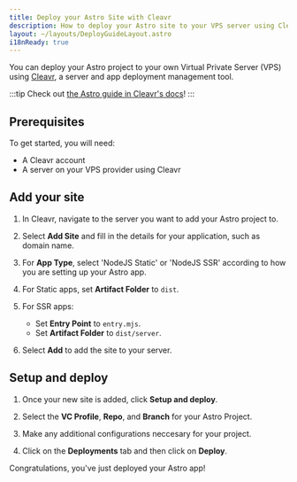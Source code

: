 ```yaml
---
title: Deploy your Astro Site with Cleavr
description: How to deploy your Astro site to your VPS server using Cleavr.
layout: ~/layouts/DeployGuideLayout.astro
i18nReady: true
---
```


You can deploy your Astro project to your own Virtual Private Server (VPS) using [Cleavr](https://cleavr.io/), a server and app deployment management tool.

:::tip
Check out [the Astro guide in Cleavr's docs](https://docs.cleavr.io/guides/astro)!
:::

## Prerequisites 

To get started, you will need:

- A Cleavr account
- A server on your VPS provider using Cleavr

## Add your site

1. In Cleavr, navigate to the server you want to add your Astro project to.

2. Select **Add Site** and fill in the details for your application, such as domain name.

3. For **App Type**, select 'NodeJS Static' or 'NodeJS SSR' according to how you are setting up your Astro app.
   
4. For Static apps, set **Artifact Folder** to `dist`.
   
5. For SSR apps:
   - Set **Entry Point** to `entry.mjs`.
   - Set **Artifact Folder** to `dist/server`.
   
6. Select **Add** to add the site to your server.


## Setup and deploy

1. Once your new site is added, click **Setup and deploy**.
   
2. Select the **VC Profile**, **Repo**, and **Branch** for your Astro Project.
   
3. Make any additional configurations neccesary for your project.
   
4. Click on the **Deployments** tab and then click on **Deploy**.

Congratulations, you've just deployed your Astro app!
